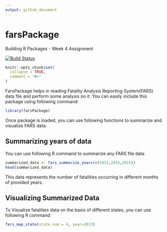 ```yaml
---
output: github_document
---
```


# farsPackage
Building R Packages - Week 4 Assignment

[![Build Status](https://travis-ci.org/abhinavcreed13/testRPackage.svg?branch=master)](https://travis-ci.org/abhinavcreed13/testRPackage)
```r
knitr::opts_chunk$set(
  collapse = TRUE,
  comment = "#>"
)
```
FarsPackage helps in reading Fatality Analysis Reporting System(FARS) data file and perform some analysis on it. 
You can easily include this package using following command:
```r
library(farsPackage)
```

Once package is loaded, you can use following functions to summarize and visualize FARS data.

## Summarizing years of data

You can use following R command to summarize any FARS file data

```r
summarized_data <- fars_summarize_years(c(2013,2014,2015))
head(summarized_data)
```
This data represents the number of fatalities occurring in different months of provided years.

## Visualizing Summarized Data

To Visualize fatalities data on the basis of different states, you can use following R command:

```r
fars_map_state(state.num = 4, year=2013)
````
